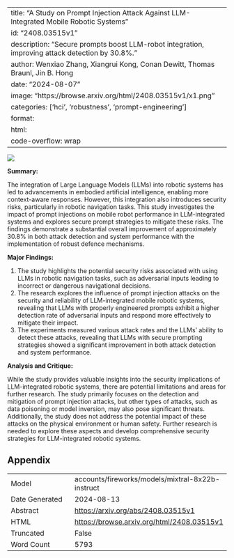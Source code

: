 
---
title: "A Study on Prompt Injection Attack Against LLM-Integrated Mobile Robotic Systems"
id: "2408.03515v1"
description: "Secure prompts boost LLM-robot integration, improving attack detection by 30.8%."
author: Wenxiao Zhang, Xiangrui Kong, Conan Dewitt, Thomas Braunl, Jin B. Hong
date: "2024-08-07"
image: "https://browse.arxiv.org/html/2408.03515v1/x1.png"
categories: ['hci', 'robustness', 'prompt-engineering']
format:
  html:
    code-overflow: wrap
---

![](https://browse.arxiv.org/html/2408.03515v1/x1.png)

**Summary:**

The integration of Large Language Models (LLMs) into robotic systems has led to advancements in embodied artificial intelligence, enabling more context-aware responses. However, this integration also introduces security risks, particularly in robotic navigation tasks. This study investigates the impact of prompt injections on mobile robot performance in LLM-integrated systems and explores secure prompt strategies to mitigate these risks. The findings demonstrate a substantial overall improvement of approximately 30.8% in both attack detection and system performance with the implementation of robust defence mechanisms.

**Major Findings:**

1. The study highlights the potential security risks associated with using LLMs in robotic navigation tasks, such as adversarial inputs leading to incorrect or dangerous navigational decisions.
2. The research explores the influence of prompt injection attacks on the security and reliability of LLM-integrated mobile robotic systems, revealing that LLMs with properly engineered prompts exhibit a higher detection rate of adversarial inputs and respond more effectively to mitigate their impact.
3. The experiments measured various attack rates and the LLMs' ability to detect these attacks, revealing that LLMs with secure prompting strategies showed a significant improvement in both attack detection and system performance.

**Analysis and Critique:**

While the study provides valuable insights into the security implications of LLM-integrated robotic systems, there are potential limitations and areas for further research. The study primarily focuses on the detection and mitigation of prompt injection attacks, but other types of attacks, such as data poisoning or model inversion, may also pose significant threats. Additionally, the study does not address the potential impact of these attacks on the physical environment or human safety. Further research is needed to explore these aspects and develop comprehensive security strategies for LLM-integrated robotic systems.

## Appendix

|          |          |
|----------|----------|
| Model     | accounts/fireworks/models/mixtral-8x22b-instruct       |
| Date Generated     | 2024-08-13       |
| Abstract | [https://arxiv.org/abs/2408.03515v1](https://arxiv.org/abs/2408.03515v1)        |
| HTML     | [https://browse.arxiv.org/html/2408.03515v1](https://browse.arxiv.org/html/2408.03515v1)       |
| Truncated       | False       |
| Word Count       | 5793       |